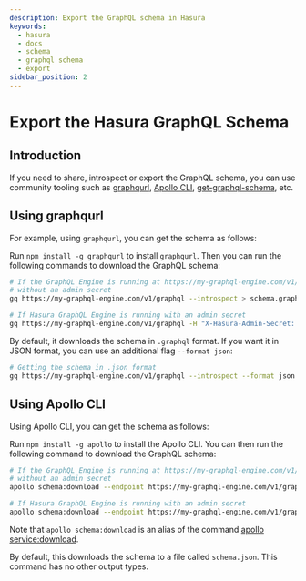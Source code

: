 ```yaml
---
description: Export the GraphQL schema in Hasura
keywords:
  - hasura
  - docs
  - schema
  - graphql schema
  - export
sidebar_position: 2
---
```


# Export the Hasura GraphQL Schema

## Introduction

If you need to share, introspect or export the GraphQL schema, you can use community tooling such as
[graphqurl](https://github.com/hasura/graphqurl), [Apollo CLI](https://github.com/apollographql/apollo-tooling),
[get-graphql-schema](https://github.com/prismagraphql/get-graphql-schema), etc.

## Using **graphqurl**

For example, using `graphqurl`, you can get the schema as follows:

Run `npm install -g graphqurl` to install `graphqurl`. Then you can run the following commands to download the GraphQL
schema:

```bash
# If the GraphQL Engine is running at https://my-graphql-engine.com/v1/graphql,
# without an admin secret
gq https://my-graphql-engine.com/v1/graphql --introspect > schema.graphql

# If Hasura GraphQL Engine is running with an admin secret
gq https://my-graphql-engine.com/v1/graphql -H "X-Hasura-Admin-Secret: adminsecretkey" --introspect > schema.graphql
```

By default, it downloads the schema in `.graphql` format. If you want it in JSON format, you can use an additional flag
`--format json`:

```bash
# Getting the schema in .json format
gq https://my-graphql-engine.com/v1/graphql --introspect --format json > schema.json
```

## Using **Apollo CLI**

Using Apollo CLI, you can get the schema as follows:

Run `npm install -g apollo` to install the Apollo CLI. You can then run the following command to download the GraphQL
schema:

```bash
# If the GraphQL Engine is running at https://my-graphql-engine.com/v1/graphql,
# without an admin secret
apollo schema:download --endpoint https://my-graphql-engine.com/v1/graphql

# If Hasura GraphQL Engine is running with an admin secret
apollo schema:download --endpoint https://my-graphql-engine.com/v1/graphql --header "X-Hasura-Admin-Secret: adminsecretkey"
```

Note that `apollo schema:download` is an alias of the command
[apollo service:download](https://github.com/apollographql/apollo-tooling#apollo-servicedownload-output).

By default, this downloads the schema to a file called `schema.json`. This command has no other output types.

